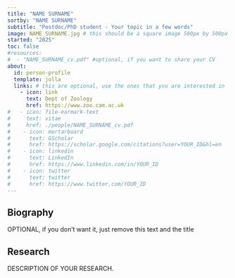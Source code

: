 ```yaml
---
title: "NAME SURNAME"
sortby: "NAME SURNAME"
subtitle: "Postdoc/PhD student - Your topic in a few words"
image: NAME_SURNAME.jpg # this should be a square image 500px by 500px (or possibly 250px by 250px???)
started: "2025"
toc: false
#resources: 
#  - "NAME_SURNAME_cv.pdf" #optional, if you want to share your CV
about:
  id: person-profile
  template: jolla
  links: # this are optional, use the ones that you are interested in
    - icon: link
      text: Dept of Zoology
      href: https://www.zoo.cam.ac.uk
#   - icon: file-earmark-text
#     text: vitae
#     href: ./people/NAME_SURNAME_cv.pdf
#    - icon: mortarboard
#      text: GScholar
#      href: https://scholar.google.com/citations?user=YOUR_ID&hl=en
#    - icon: linkedin
#      text: LinkedIn
#      href: https://www.linkedin.com/in/YOUR_ID
#    - icon: twitter
#      text: twitter
#      href: https://www.twitter.com/YOUR_ID
---
```


:::{#person-profile}
:::

## Biography

OPTIONAL, if you don't want it, just remove this text and the title

## Research

DESCRIPTION OF YOUR RESEARCH.
